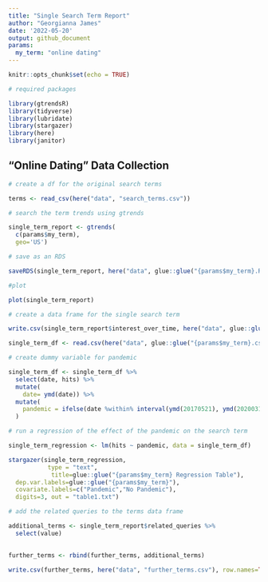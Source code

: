 ```yaml
---
title: "Single Search Term Report"
author: "Georgianna James"
date: '2022-05-20'
output: github_document
params:
  my_term: "online dating"
---
```


```r
knitr::opts_chunk$set(echo = TRUE)
```

```r
# required packages 

library(gtrendsR)
library(tidyverse)
library(lubridate)
library(stargazer)
library(here)
library(janitor)

```

## "Online Dating" Data Collection

```r
# create a df for the original search terms

terms <- read_csv(here("data", "search_terms.csv"))


```


```r
# search the term trends using gtrends 

single_term_report <- gtrends(
  c(params$my_term),
  geo='US')

# save as an RDS

saveRDS(single_term_report, here("data", glue::glue("{params$my_term}.RDS")))

#plot

plot(single_term_report)

```
```r

# create a data frame for the single search term

write.csv(single_term_report$interest_over_time, here("data", glue::glue("{params$my_term}.csv")), row.names=TRUE)

single_term_df <- read.csv(here("data", glue::glue("{params$my_term}.csv")))


```

```r
# create dummy variable for pandemic 

single_term_df <- single_term_df %>% 
  select(date, hits) %>% 
  mutate(
    date= ymd(date)) %>% 
  mutate(
    pandemic = ifelse(date %within% interval(ymd(20170521), ymd(20200311)), 0, 1)
  )

```
```r

# run a regression of the effect of the pandemic on the search term

single_term_regression <- lm(hits ~ pandemic, data = single_term_df)

stargazer(single_term_regression,
           type = "text",
            title=glue::glue("{params$my_term} Regression Table"), 
  dep.var.labels=glue::glue("{params$my_term}"),
  covariate.labels=c("Pandemic","No Pandemic"),
  digits=3, out = "table1.txt")

```


```r

# add the related queries to the terms data frame 

additional_terms <- single_term_report$related_queries %>% 
  select(value)
  

further_terms <- rbind(further_terms, additional_terms)

write.csv(further_terms, here("data", "further_terms.csv"), row.names=TRUE)
```


